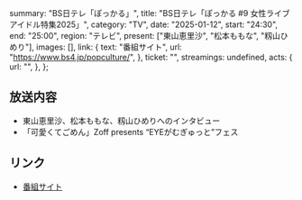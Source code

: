   summary: "BS日テレ「ぽっかる」",
  title: "BS日テレ「ぽっかる #9 女性ライブアイドル特集2025」",
  category: "TV",
  date: "2025-01-12",
  start: "24:30",
  end: "25:00",
  region: "テレビ",
  present: ["東山恵里沙", "松本ももな", "籾山ひめり"],
  images: [],
  link: {
    text: "番組サイト",
    url: "https://www.bs4.jp/popculture/",
  },
  ticket: "",
  streamings: undefined,
  acts: {
    url: "",
  },
};

## 放送内容

- 東山恵里沙、松本ももな、籾山ひめりへのインタビュー
- 「可愛くてごめん」Zoff presents “EYEがむぎゅっと”フェス

## リンク

- [番組サイト](https://www.bs4.jp/popculture/)
